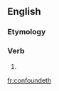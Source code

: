 ==English==

===Etymology===
{{confix|con|found|eth}}

===Verb===
{{en-verb form}}

# {{archaic third-person singular of|confound}}

[[fr:confoundeth]]